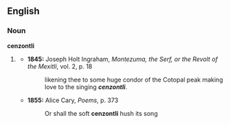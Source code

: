 ==English==

===Noun===
'''cenzontli'''

# {{context|rare|lang=en}} {{alternative spelling of|centzontle}}
#* '''1845:''' Joseph Holt Ingraham, ''Montezuma, the Serf, or the Revolt of the Mexitli'', vol. 2, p. 18
#*: likening thee to some huge condor of the Cotopal peak making love to the singing '''''cenzontli'''''.
#* '''1855:''' Alice Cary, ''Poems'', p. 373
#*: Or shall the soft '''cenzontli''' hush its song